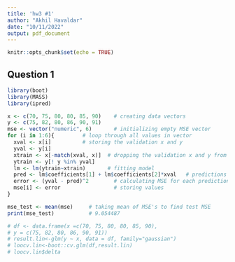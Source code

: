 ```yaml
---
title: 'hw3 #1'
author: "Akhil Havaldar"
date: "10/11/2022"
output: pdf_document
---
```


```r
knitr::opts_chunk$set(echo = TRUE)
```
## Question 1
```r
library(boot)
library(MASS)
library(ipred)

x <- c(70, 75, 80, 80, 85, 90)    # creating data vectors
y <- c(75, 82, 80, 86, 90, 91)
mse <- vector("numeric", 6)       # initializing empty MSE vector
for (i in 1:6){         # loop through all values in vector
  xval <- x[i]          # storing the validation x and y
  yval <- y[i]
  xtrain <- x[-match(xval, x)]  # dropping the validation x and y from training data
  ytrain <- y[! y %in% yval]
  lm <- lm(ytrain~xtrain)       # fitting model
  pred <- lm$coefficients[1] + lm$coefficients[2]*xval   # predictions
  error <- (yval - pred)^2        # calculating MSE for each prediction
  mse[i] <- error                 # storing values
}

mse_test <- mean(mse)     # taking mean of MSE's to find test MSE
print(mse_test)           # 9.054487

# df <- data.frame(x =c(70, 75, 80, 80, 85, 90),
# y = c(75, 82, 80, 86, 90, 91))
# result.lin<-glm(y ~ x, data = df, family="gaussian")
# loocv.lin<-boot::cv.glm(df,result.lin)
# loocv.lin$delta
```
